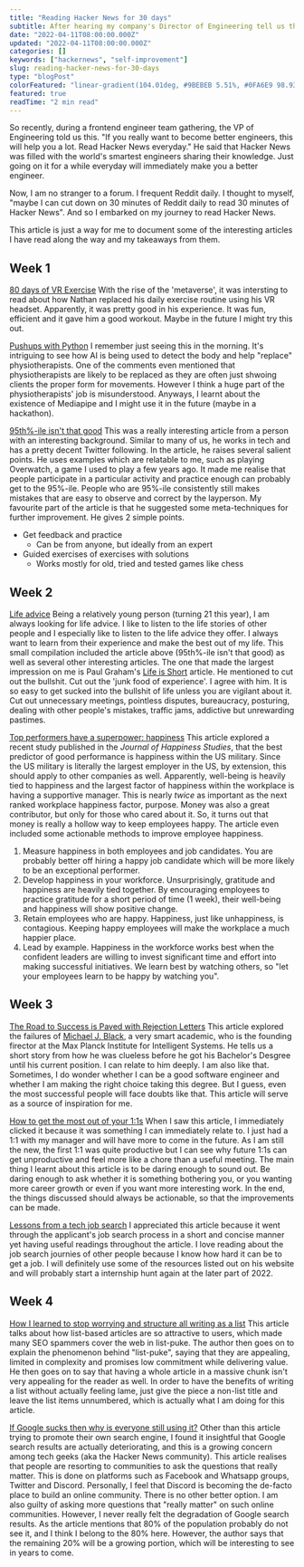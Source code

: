 ```yaml
---
title: "Reading Hacker News for 30 days"
subtitle: After hearing my company's Director of Engineering tell us that reading Hacker News daily will make us better, I decided to try it for 30 days.
date: "2022-04-11T08:00:00.000Z"
updated: "2022-04-11T08:00:00.000Z"
categories: []
keywords: ["hackernews", "self-improvement"]
slug: reading-hacker-news-for-30-days
type: "blogPost"
colorFeatured: "linear-gradient(104.01deg, #9BEBEB 5.51%, #0FA6E9 98.93%)"
featured: true
readTime: "2 min read"
---
```


So recently, during a frontend engineer team gathering, the VP of Engineering told us this. "If you really want to become better engineers, this will help you a lot. Read Hacker News everyday." He said that Hacker News was filled with the world's smartest engineers sharing their knowledge. Just going on it for a while everyday will immediately make you a better engineer.

Now, I am no stranger to a forum. I frequent Reddit daily. I thought to myself, "maybe I can cut down on 30 minutes of Reddit daily to read 30 minutes of Hacker News". And so I embarked on my journey to read Hacker News.

This article is just a way for me to document some of the interesting articles I have read along the way and my takeaways from them.

## Week 1

[80 days of VR Exercise](https://www.nathanlippi.com/blog/digital-dojo)
With the rise of the 'metaverse', it was intersting to read about how Nathan replaced his daily exercise routine using his VR headset. Apparently, it was pretty good in his experience. It was fun, efficient and it gave him a good workout. Maybe in the future I might try this out.

[Pushups with Python](https://aryanvij02.medium.com/push-ups-with-python-mediapipe-open-a544bd9b4351)
I remember just seeing this in the morning. It's intriguing to see how AI is being used to detect the body and help "replace" physiotherapists. One of the comments even mentioned that physiotherapists are likely to be replaced as they are often just shwoing clients the proper form for movements.
However I think a huge part of the physiotherapists' job is misunderstood. Anyways, I learnt about the existence of Mediapipe and I might use it in the future (maybe in a hackathon).

[95th%-ile isn't that good](https://danluu.com/p95-skill/)
This was a really interesting article from a person with an interesting background. Similar to many of us, he works in tech and has a pretty decent Twitter following.
In the article, he raises several salient points. He uses examples which are relatable to me, such as playing Overwatch, a game I used to play a few years ago.
It made me realise that people participate in a particular activity and practice enough can probably get to the 95%-ile. People who are 95%-ile consistently still makes mistakes
that are easy to observe and correct by the layperson.
My favourite part of the article is that he suggested some meta-techniques for further improvement. He gives 2 simple points.

- Get feedback and practice
  - Can be from anyone, but ideally from an expert
- Guided exercises of exercises with solutions
  - Works mostly for old, tried and tested games like chess

## Week 2

[Life advice](https://www.benkuhn.net/weeklyessays/)
Being a relatively young person (turning 21 this year), I am always looking for life advice. I like to listen to the life stories of other people and I especially like to listen
to the life advice they offer. I always want to learn from their experience and make the best out of my life.
This small compilation included the article above (95th%-ile isn't that good) as well as several other interesting articles.
The one that made the largest impression on me is Paul Graham's [Life is Short](http://paulgraham.com/vb.html) article. He mentioned to cut out the bullshit. Cut out the 'junk food of experience'.
I agree with him. It is so easy to get sucked into the bullshit of life unless you are vigilant about it. Cut out unnecessary meetings, pointless disputes, bureaucracy, posturing, dealing
with other people's mistakes, traffic jams, addictive but unrewarding pastimes.

[Top performers have a superpower: happiness](https://sloanreview.mit.edu/article/top-performers-have-a-superpower-happiness/)
This article explored a recent study published in the <i>Journal of Happiness Studies</i>, that the best predictor of good performance is happiness within the US military.
Since the US military is literally the largest employer in the US, by extension, this should apply to other companies as well.
Apparently, well-being is heavily tied to happiness and the largest factor of happiness within the workplace is having a supportive manager. This is nearly <i>twice</i> as important as
the next ranked workplace happiness factor, purpose.
Money was also a great contributor, but only for those who cared about it. So, it turns out that money is really a hollow way to keep employees happy.
The article even included some actionable methods to improve employee happiness.

1. Measure happiness in both employees and job candidates.
   You are probably better off hiring a happy job candidate which will be more likely to be an exceptional performer.
2. Develop happiness in your workforce.
   Unsurprisingly, gratitude and happiness are heavily tied together. By encouraging employees to practice gratitude for a short period of time (1 week), their well-being and
   happiness will show positive change.
3. Retain employees who are happy.
   Happiness, just like unhappiness, is contagious. Keeping happy employees will make the workplace a much happier place.
4. Lead by example.
   Happiness in the workforce works best when the confident leaders are willing to invest significant time and effort into making successful initiatives. We learn best by
   watching others, so "let your employees learn to be happy by watching you".

## Week 3

[The Road to Success is Paved with Rejection Letters](https://perceiving-systems.blog/en/news/the-road-to-success-is-paved-with-rejection-letters)
This article explored the failures of [Michael J. Black](https://en.wikipedia.org/wiki/Michael_J._Black), a very smart academic, who is the founding firector at the Max Planck
Institute for Intelligent Systems. He tells us a short story from how he was clueless before he got his Bachelor's Desgree until his current position. I can relate to him
deeply. I am also like that. Sometimes, I do wonder whether I can be a good software engineer and whether I am making the right choice taking this degree. But I guess,
even the most successful people will face doubts like that. This article will serve as a source of inspiration for me.

[How to get the most out of your 1:1s](https://erik.wiffin.com/posts/how-to-get-the-most-out-of-your-11s/)
When I saw this article, I immediately clicked it because it was something I can immediately relate to. I just had a 1:1 with my manager and will have more to come in the
future. As I am still the new, the first 1:1 was quite productive but I can see why future 1:1s can get unproductive and feel more like a chore than a useful meeting.
The main thing I learnt about this article is to be daring enough to sound out. Be daring enough to ask whether it is something bothering you, or you wanting more
career growth or even if you want more interesting work. In the end, the things discussed should always be actionable, so that the improvements can be made.

[Lessons from a tech job search](https://blog.nindalf.com/posts/tech-interview/)
I appreciated this article because it went through the applicant's job search process in a short and concise manner yet having useful readings throughout the article.
I love reading about the job search journies of other people because I know how hard it can be to get a job. I will definitely use some of the resources listed out on his
website and will probably start a internship hunt again at the later part of 2022.

## Week 4

[How I learned to stop worrying and structure all writing as a list](https://dynomight.net/lists/)
This article talks about how list-based articles are so attractive to users, which made many SEO spammers cover the web in list-puke. The author then goes on to explain
the phenomenon behind "list-puke", saying that they are appealing, limited in complexity and promises low commitment while delivering value. He then goes on to say that
having a whole article in a massive chunk isn't very appealing for the reader as well. In order to have the benefits of writing a list without actually feeling lame,
just give the piece a non-list title and leave the list items unnumbered, which is actually what I am doing for this article.

[If Google sucks then why is everyone still using it?](https://abhinavsharma.com/blog/google-alternatives)
Other than this article trying to promote their own search engine, I found it insightful that Google search results are actually deteriorating, and this is a growing
concern among tech geeks (aka the Hacker News community). This article realises that people are resorting to communities to ask the questions that really matter.
This is done on platforms such as Facebook and Whatsapp groups, Twitter and Discord. Personally, I feel that Discord is becoming the de-facto place to build an online
community. There is no other better option. I am also guilty of asking more questions that "really matter" on such online communities. However, I never really felt the
degradation of Google search results. As the article mentions that 80% of the population probably do not see it, and I think I belong to the 80% here. However, the author says
that the remaining 20% will be a growing portion, which will be interesting to see in years to come.
